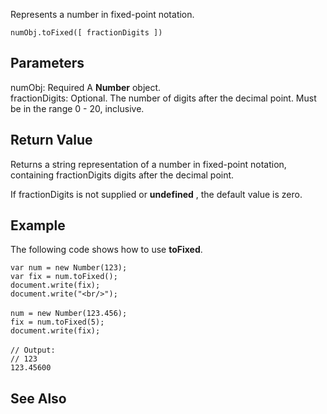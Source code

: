 Represents a number in fixed-point notation.

 numObj.toFixed([ fractionDigits ])
==Parameters==
; numObj: Required A '''Number''' object.
; fractionDigits: Optional. The number of digits after the decimal point. Must be in the range 0 - 20, inclusive.

==Return Value==
Returns a string representation of a number in fixed-point notation, containing fractionDigits digits after the decimal point.

If fractionDigits is not supplied or '''undefined''' , the default value is zero.


==Example==
The following code shows how to use '''toFixed'''.

 var num = new Number(123);
 var fix = num.toFixed();
 document.write(fix);
 document.write("&lt;br/&gt;");
 
 num = new Number(123.456);
 fix = num.toFixed(5);
 document.write(fix);
 
 // Output:
 // 123
 123.45600

==See Also==

              

              
